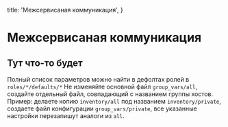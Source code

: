 
  title: 'Межсервисаная коммуникация',
}


# Межсервисаная коммуникация

## Тут что-то будет

Полный список параметров можно найти в дефолтах ролей в `roles/*/defaults/*`
Не изменяйте основной файл `group_vars/all`, создайте отдельный файл, совпадающий с названием группы хостов.
Пример: делаете копию `inventory/all` под названием `inventory/private`, создаете файл конфигурации `group_vars/private`,
все указанные настройки перезапишут аналоги из `all`.

